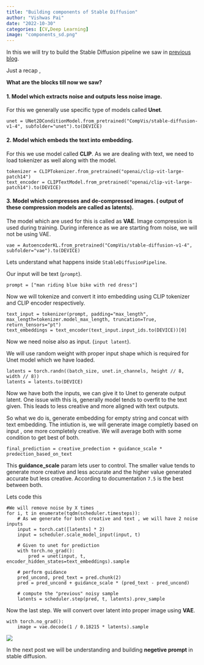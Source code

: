 ```yaml
---
title: "Building components of Stable Diffusion"
author: "Vishwas Pai"
date: "2022-10-30"
categories: [CV,Deep Learning]
image: "components_sd.png"
---
```


In this we will try to build the Stable Diffusion pipeline we saw in [previous blog](../Introduction_to_Stable_Diffusion/index.qmd). 

Just a recap ,

**What are the blocks till now we saw?**

#### 1. Model which extracts noise and outputs less noise image.

For this we generally use specific type of models called **Unet**.

```
unet = UNet2DConditionModel.from_pretrained("CompVis/stable-diffusion-v1-4", subfolder="unet").to(DEVICE)
```

#### 2. Model which embeds the text into embedding.
For this we use model called **CLIP**. As we are dealing with text, we need to load tokenizer as well along with the model.

```
tokenizer = CLIPTokenizer.from_pretrained("openai/clip-vit-large-patch14")
text_encoder = CLIPTextModel.from_pretrained("openai/clip-vit-large-patch14").to(DEVICE)
```

#### 3. Model which compresses and de-compressed images. ( output of these compression models are called as **latents**).
The model which are used for this is called as **VAE**. Image compression is used during training. During inference as we are starting from noise, we will not be using VAE.
 
 ```
vae = AutoencoderKL.from_pretrained("CompVis/stable-diffusion-v1-4", subfolder="vae").to(DEVICE)
 ```


Lets understand what happens inside `StableDiffusionPipeline`.

Our input will be text (`prompt`).

```
prompt = ["man riding blue bike with red dress"]
```

Now we will tokenize and convert it into embedding using CLIP tokenizer and CLIP encoder respectively. 

```
text_input = tokenizer(prompt, padding="max_length", max_length=tokenizer.model_max_length, truncation=True, return_tensors="pt")
text_embeddings = text_encoder(text_input.input_ids.to(DEVICE))[0]

```

Now we need noise also as input. (`input latent`).

We will use random weight with proper input shape which is required for  Unet model which we have loaded.

```
latents = torch.randn((batch_size, unet.in_channels, height // 8, width // 8))
latents = latents.to(DEVICE)
```

Now we have both the inputs, we can give it to Unet to generate output latent.
One issue with this is, generally model tends to overfit to the text given. This leads to less creative and more aligned with text outputs.

So what we do is, generate embedding for empty string and concat with text embedding. The intiution is, we will generate image completly based on input , one more completely creative. We will average both with some condition to get best of both.

`final_prediction = creative_predection + guidance_scale * predection_based_on_text`

This **guidance_scale** param lets user to control. The smaller value tends to generate more creative and less accurate and the higher value generated accurate but less creative. According to documentation `7.5` is the best between both.

Lets code this

```
#We will remove noise by X times
for i, t in enumerate(tqdm(scheduler.timesteps)):
    # As we generate for both creative and text , we will have 2 noise inputs
    input = torch.cat([latents] * 2)
    input = scheduler.scale_model_input(input, t)

    # Given to unet for prediction
    with torch.no_grad(): 
        pred = unet(input, t, encoder_hidden_states=text_embeddings).sample

    # perform guidance
    pred_uncond, pred_text = pred.chunk(2)
    pred = pred_uncond + guidance_scale * (pred_text - pred_uncond)

    # compute the "previous" noisy sample
    latents = scheduler.step(pred, t, latents).prev_sample
```


Now the last step. We will convert over latent into proper image using **VAE**.

```
with torch.no_grad():
    image = vae.decode(1 / 0.18215 * latents).sample

```

![](output.png)


In the next post we will be understanding and building **negetive prompt** in stable diffusion.